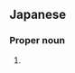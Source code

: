 ==Japanese==
{{ja-kanjitab|はや|さか|yomi=k}}

===Proper noun===
{{ja-pos|proper|はやさか}}

# {{surname|lang=ja|sort=はやさか}}